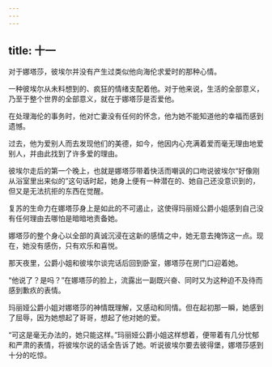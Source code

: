 ```yaml
---
---
---
```

title: 十一
---



对于娜塔莎，彼埃尔并没有产生过类似他向海伦求爱时的那种心情。

一种彼埃尔从未料想到的、疯狂的情绪支配着他。对于他来说，生活的全部意义，乃至于整个世界的全部意义，就在于娜塔莎是否爱他。

在处理海伦的事务时，他对亡妻没有任何的怀念，他为她不能知道他的幸福而感到遗憾。

过去，他为爱别人而去发现他们的美德，如今，他因内心充满着爱而毫无理由地爱别人，并由此找到了许多爱的理由。

彼埃尔走后的第一个晚上，也就是娜塔莎带着快活而嘲讽的口吻说彼埃尔“好像刚从浴室里出来似的”这句话时起，她身上便有一种潜在的、她自己还没意识到的，但又是无法抗拒的东西在觉醒。

复苏的生命力在娜塔莎身上是如此的不可遏止，这使得玛丽娅公爵小姐感到自己没有任何理由去哪怕是暗暗地责备她。

娜塔莎的整个身心以全部的真诚沉浸在这新的感情之中，她无意去掩饰这一点。现在，她没有感伤，只有欢乐和喜悦。

那天夜里，公爵小姐和彼埃尔谈完话后回到卧室，娜塔莎在房门口迎着她。

“他说了？是吗？”在娜塔莎的脸上，流露出一副既兴奋、同时又为这种迫不及待而感到歉疚的表情。

玛丽娅公爵小姐对娜塔莎的神情既理解，又感动和同情。但在起初那一瞬，她感到了屈辱，因为她想起了哥哥，想起了他对她的爱。

“可这是毫无办法的，她只能这样。”玛丽娅公爵小姐这样想着，便带着有几分忧郁和严肃的表情，将彼埃尔说的话全告诉了她。听说彼埃尔要去彼得堡，娜塔莎感到十分的吃惊。